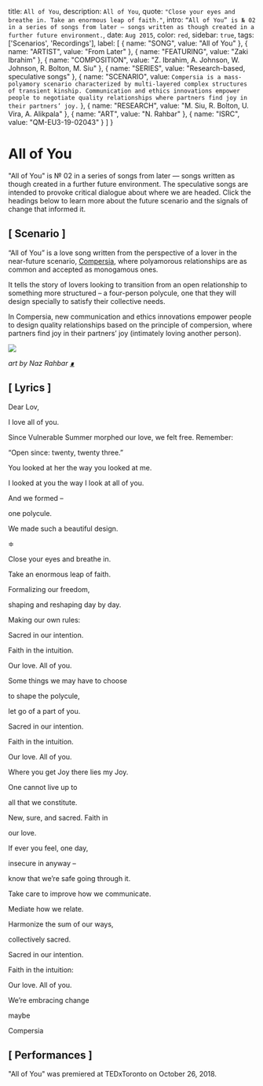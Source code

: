 
  title: `All of You`,
  description: `All of You`,
  quote: `"Close your eyes and breathe in. Take an enormous leap of faith."`,
  intro: `“All of You” is № 02 in a series of songs from later — songs written as though created in a further future environment.`,
  date: `Aug 2015`,
  color: `red`,
  sidebar: `true`,
  tags: ['Scenarios', 'Recordings'],
  label: [
    {
      name: "SONG",
      value: "All of You"
    },
    {
      name: "ARTIST",
      value: "From Later"
    },
    {
      name: "FEATURING",
      value: "Zaki Ibrahim"
    },
    {
      name: "COMPOSITION",
      value: "Z. Ibrahim, A. Johnson, W. Johnson, R. Bolton, M. Siu"
    },
    {
      name: "SERIES",
      value: "Research-based, speculative songs"
    },
    {
      name: "SCENARIO", 
      value: `Compersia is a mass-polyamory scenario characterized by multi-layered complex structures of transient kinship. Communication and ethics innovations empower people to negotiate quality relationships where partners find joy in their partners’ joy.`
    },
    {
      name: "RESEARCH",
      value: "M. Siu, R. Bolton, U. Vira, A. Alikpala"
    },
    {
      name: "ART",
      value: "N. Rahbar"
    },
    {
      name: "ISRC",
      value: "QM-EU3-19-02043"
    }
  ]
}

# All of You

"All of You" is № 02 in a series of songs from later — songs written as though created in a further future environment. The speculative songs are intended to provoke critical dialogue about where we are headed. Click the headings below to learn more about the future scenario and the signals of change that informed it.

<AudioPlayer src="https://fromlater.com/assets/mp3/all_of_you.mp3" title="Lonely Arcade" />

<Label meta={meta} />

## [ Scenario ]

“All of You” is a love song written from the perspective of a lover in the near-future scenario, [Compersia]("/compersia"), where polyamorous relationships are as common and accepted as monogamous ones.

It tells the story of lovers looking to transition from an open relationship to something more structured – a four-person polycule, one that they will design specially to satisfy their collective needs.

In Compersia, new communication and ethics innovations empower people to design quality relationships based on the principle of compersion, where partners find joy in their partners’ joy (intimately loving another person).

![](/images/compersia_naz_r_large.jpeg)

*art by Naz Rahbar* [*∎*]('https://www.instagram.com/naz.rahbar/')

## [ Lyrics ]


Dear Lov,
  
I love all of you.  

Since Vulnerable Summer morphed our love, we felt free. Remember:  
 
“Open since: twenty, twenty three.”

You looked at her the way you looked at me.

I looked at you the way I look at all of you.

And we formed –

one polycule.

We made such a beautiful design.

≑

Close your eyes and breathe in.

Take an enormous leap of faith.
   
Formalizing our freedom,

shaping and reshaping day by day.  


Making our own rules:  


Sacred in our intention.

Faith in the intuition.

Our love. All of you.  


Some things we may have to choose

to shape the polycule,

let go of a part of you.


Sacred in our intention.

Faith in the intuition.

Our love. All of you.


Where you get Joy there lies my Joy.

One cannot live up to

all that we constitute.

New, sure, and sacred. Faith in

our love.

If ever you feel, one day,

insecure in anyway –

know that we’re safe going through it.

Take care to improve how we communicate.


Mediate how we relate.

Harmonize the sum of our ways,

collectively sacred.


Sacred in our intention.

Faith in the intuition:

Our love. All of you.

We’re embracing change

maybe

Compersia

## [ Performances ]
        
"All of You" was premiered at TEDxToronto on October 26, 2018.


